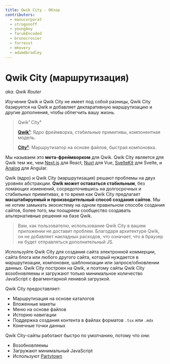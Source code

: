 ```yaml
---
title: Qwik City - Обзор
contributors:
  - manucorporat
  - strogonoff
  - youngboy
  - farukEncoded
  - brunocrosier
  - forresst
  - mhevery
  - adamdbradley
---
```


# Qwik City (маршрутизация)

_aka. Qwik Router_

Изучение Qwik и Qwik City не имеет под собой разницы, Qwik City базируется на Qwik и добавляет декларативную маршрутизацию и другие дополнения, чтобы облегчить вашу жизнь.

> Qwik¹ City²
>
> [**Qwik¹**](/docs/(qwik)/index.mdx): Ядро фреймворка, стабильные примитивы, компонентная модель.
>
> [**City²**](../routing/index.mdx): Маршрутизатор на основе файлов, быстрая компоновка.

Мы называем это **мета-фреймворком** для Qwik. Qwik City является для Qwik тем же, чем [Next.js](https://nextjs.org/) для React, [Nuxt](https://nuxtjs.org/) для Vue, [SvelteKit](https://kit.svelte.dev/) для Svelte, и [Analog](https://analogjs.org/) для Angular.

Qwik (ядро) и Qwik City (маршрутизация) решают проблемы на двух уровнях абстракции. **Qwik может оставаться стабильным**, без ломающих изменений, сосредоточившись на долгосрочных и стабильных примитивах, в то время как Qwik City предлагает **масштабируемый и производительный способ создания сайтов**. Мы не хотим замыкать экосистему на одном правильном способе создания сайтов, более того, мы поощряем сообщество создавать альтернативные решения на базе Qwik.

> Вам, как пользователю, использование Qwik City в вашем приложении не доставит проблем. Благодаря архитектуре Qwik, он не добавляет накладных расходов, что означает, что в браузер не будет отправляться дополнительный JS.

Используйте Qwik City для создания сайта электронной коммерции, сайта блога или любого другого сайта, который нуждается в маршрутизации, компоновке, шаблонизации или запросе/обновлении данных. Qwik City построен на Qwik, и поэтому сайты Qwik City возобновляемы и загружают только минимальное количество JavaScript с фрагментарной ленивой загрузкой.

Qwik City предоставляет:

- Маршрутизация на основе каталогов
- Вложенные макеты
- Меню на основе файлов
- Историю навигации
- Поддержка создания контента в файлах форматов `.tsx` или `.mdx`
- Конечные точки данных

Qwik City-сайты работают быстро по умолчанию, потому что они:

- Возобновляемы
- Загружают минимальный JavaScript
- Используют [Partytown](https://partytown.builder.io)
